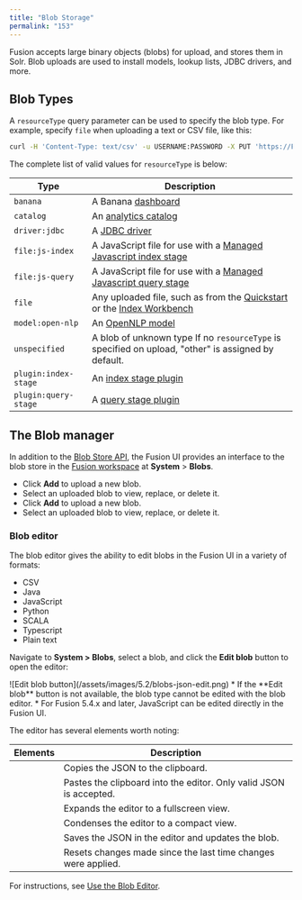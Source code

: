 ```yaml
---
title: "Blob Storage"
permalink: "153"
---
```




Fusion accepts large binary objects (blobs) for upload, and stores them in Solr. Blob uploads are used to install models, lookup lists, JDBC drivers, and more.

## Blob Types

A `resourceType` query parameter can be used to specify the blob type. For example, specify `file` when uploading a text or CSV file, like this:

```bash
curl -H 'Content-Type: text/csv' -u USERNAME:PASSWORD -X PUT 'https://FUSION_HOST:FUSION_PORT/api/apps/APP_NAME/blobs/quickstart/EXAMPLE.csv?resourceType=file' --data-binary @/path/EXAMPLE.csv
```

The complete list of valid values for `resourceType` is below:

| Type | Description |
| --- | --- |
| `banana` | A Banana [dashboard](/fusion/5.9/139/dashboards) |
| `catalog` | An [analytics catalog](/fusion/5.9/329/catalog-api) |
| `driver:jdbc` | A [JDBC driver](/how-to/916/upload-a-jdbc-driver-to-fusion-server) |
| `file:js-index` | A JavaScript file for use with a [Managed Javascript index stage](/fusion/5.9/217/managed-java-script-index-stage) |
| `file:js-query` | A JavaScript file for use with a [Managed Javascript query stage](/fusion/5.9/258/managed-java-script-stage) |
| `file` | Any uploaded file, such as from the [Quickstart](/how-to/660/quickstart) or the [Index Workbench](/fusion/5.9/158/index-workbench) |
| `model:open-nlp` | An [OpenNLP model](/fusion/5.9/221/open-nlp-ner-extraction-index-stage) |
| `unspecified` | A blob of unknown type  If no `resourceType` is specified on upload, "other" is assigned by default. |
| `plugin:index-stage` | An [index stage plugin](/fusion/5.9/159/index-stage-sdk) |
| `plugin:query-stage` | A [query stage plugin](/fusion/5.9/hbu2ug/query-stage-sdk) |

## The Blob manager

In addition to the [Blob Store API](/fusion/5.9/305/blob-store-api), the Fusion UI provides an interface to the blob store in the [Fusion workspace](/fusion/5.9/116/fusion-ui-tour#workspace) at **System** > **Blobs**.

* Click **Add** to upload a new blob.
* Select an uploaded blob to view, replace, or delete it.
* Click **Add** to upload a new blob.
* Select an uploaded blob to view, replace, or delete it.

### Blob editor

The blob editor gives the ability to edit blobs in the Fusion UI in a variety of formats:

* CSV
* Java
* JavaScript
* Python
* SCALA
* Typescript
* Plain text

Navigate to **System > Blobs**, select a blob, and click the **Edit blob** button to open the editor:

<Frame>![Edit blob button](/assets/images/5.2/blobs-json-edit.png)</Frame>

<Note>
* If the **Edit blob** button is not available, the blob type cannot be edited with the blob editor.
* For Fusion 5.4.x and later, JavaScript can be edited directly in the Fusion UI.
</Note>



The editor has several elements worth noting:

| Elements | Description |
| --- | --- |
| <InlineImage src="/assets/images/5.2/json-editor/copy.png"/> | Copies the JSON to the clipboard. |
| <InlineImage src="/assets/images/5.2/json-editor/paste.png"/> | Pastes the clipboard into the editor. Only valid JSON is accepted. |
| <InlineImage src="/assets/images/5.2/json-editor/expand.png"/> | Expands the editor to a fullscreen view. |
| <InlineImage src="/assets/images/5.2/json-editor/condense.png"/> | Condenses the editor to a compact view. |
| <InlineImage src="/assets/images/5.2/json-editor/save.png"/> | Saves the JSON in the editor and updates the blob. |
| <InlineImage src="/assets/images/5.2/json-editor/reset.png"/> | Resets changes made since the last time changes were applied. |

For instructions, see [Use the Blob Editor](/how-to/3302/use-the-blob-editor).